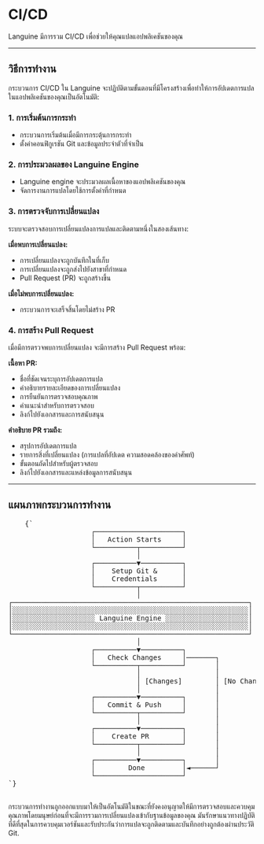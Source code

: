 # CI/CD

Languine มีการรวม CI/CD เพื่อช่วยให้คุณแปลแอปพลิเคชันของคุณ

---

## วิธีการทำงาน

กระบวนการ CI/CD ใน Languine จะปฏิบัติตามขั้นตอนที่มีโครงสร้างเพื่อทำให้การอัปเดตการแปลในแอปพลิเคชันของคุณเป็นอัตโนมัติ:

### 1. การเริ่มต้นการกระทำ
- กระบวนการเริ่มต้นเมื่อมีการกระตุ้นการกระทำ
- ตั้งค่าคอนฟิกูเรชัน Git และข้อมูลประจำตัวที่จำเป็น

### 2. การประมวลผลของ Languine Engine
- Languine engine จะประมวลผลเนื้อหาของแอปพลิเคชันของคุณ
- จัดการงานการแปลโดยใช้การตั้งค่าที่กำหนด

### 3. การตรวจจับการเปลี่ยนแปลง
ระบบจะตรวจสอบการเปลี่ยนแปลงการแปลและติดตามหนึ่งในสองเส้นทาง:

**เมื่อพบการเปลี่ยนแปลง:**
- การเปลี่ยนแปลงจะถูกบันทึกในที่เก็บ
- การเปลี่ยนแปลงจะถูกส่งไปยังสาขาที่กำหนด
- Pull Request (PR) จะถูกสร้างขึ้น

**เมื่อไม่พบการเปลี่ยนแปลง:**
- กระบวนการจะเสร็จสิ้นโดยไม่สร้าง PR

### 4. การสร้าง Pull Request
เมื่อมีการตรวจพบการเปลี่ยนแปลง จะมีการสร้าง Pull Request พร้อม:

**เนื้อหา PR:**
- ชื่อที่ชัดเจนระบุการอัปเดตการแปล
- คำอธิบายรายละเอียดของการเปลี่ยนแปลง
- การยืนยันการตรวจสอบคุณภาพ
- คำแนะนำสำหรับการตรวจสอบ
- ลิงก์ไปยังเอกสารและการสนับสนุน

**คำอธิบาย PR รวมถึง:**
- สรุปการอัปเดตการแปล
- รายการสิ่งที่เปลี่ยนแปลง (การแปลที่อัปเดต ความสอดคล้องของคำศัพท์)
- ขั้นตอนถัดไปสำหรับผู้ตรวจสอบ
- ลิงก์ไปยังเอกสารและแหล่งข้อมูลการสนับสนุน

---

## แผนภาพกระบวนการทำงาน

<div className="flex flex-col items-center justify-center p-4 h-[400px] sm:h-[500px] md:h-[650px]">
  <pre
    className="p-4 text-sm leading-5 mb-4 scale-[0.5] sm:scale-[0.65] md:scale-90 transform-gpu"
    style={{
      fontFamily: "monospace",
      whiteSpace: "pre",
      textAlign: "left",
    }}
  >
    {`
                    ┌─────────────────────┐
                    │   Action Starts     │
                    └──────────┬──────────┘
                               │
                    ┌──────────▼──────────┐
                    │    Setup Git &      │
                    │    Credentials      │
                    └──────────┬──────────┘
                               │
┌─────────────────────────────────────────────────────────┐
│░░░░░░░░░░░░░░░░░░░░░░░░░░░░░░░░░░░░░░░░░░░░░░░░░░░░░░░░░│
│░░░░░░░░░░░░░░░░░░░░ Languine Engine ░░░░░░░░░░░░░░░░░░░░│
│░░░░░░░░░░░░░░░░░░░░░░░░░░░░░░░░░░░░░░░░░░░░░░░░░░░░░░░░░│
└─────────────────────────────────────────────────────────┘
                               │
                    ┌──────────▼──────────┐
                    │   Check Changes     │───────┐
                    └──────────┬──────────┘       │
                               │                  │
                               │ [Changes]        │ [No Changes]
                               │                  │
                    ┌──────────▼──────────┐       │
                    │   Commit & Push     │       │
                    └──────────┬──────────┘       │
                               │                  │
                    ┌──────────▼──────────┐       │
                    │    Create PR        │       │
                    └──────────┬──────────┘       │
                               │                  │
                    ┌──────────▼──────────┐       │
                    │        Done         │◄──────┘
                    └─────────────────────┘
`}
  </pre>
</div>

กระบวนการทำงานถูกออกแบบมาให้เป็นอัตโนมัติในขณะที่ยังคงอนุญาตให้มีการตรวจสอบและควบคุมคุณภาพโดยมนุษย์ก่อนที่จะมีการรวมการเปลี่ยนแปลงเข้ากับฐานข้อมูลของคุณ มันรักษาแนวทางปฏิบัติที่ดีที่สุดในการควบคุมเวอร์ชันและรับประกันว่าการแปลจะถูกติดตามและบันทึกอย่างถูกต้องผ่านประวัติ Git.